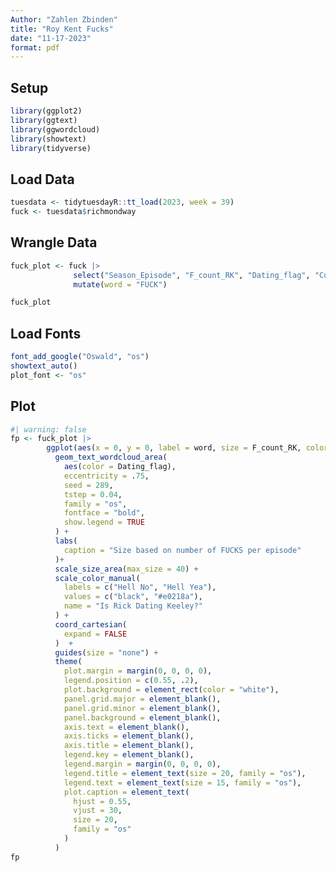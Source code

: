 ```yaml
---
Author: "Zahlen Zbinden"
title: "Roy Kent Fucks"
date: "11-17-2023"
format: pdf
---
```

## Setup

```r
library(ggplot2)
library(ggtext)
library(ggwordcloud)
library(showtext)
library(tidyverse)
```

## Load Data

```r
tuesdata <- tidytuesdayR::tt_load(2023, week = 39)
fuck <- tuesdata$richmondway
```

## Wrangle Data

```r
fuck_plot <- fuck |>
              select("Season_Episode", "F_count_RK", "Dating_flag", "Coaching_flag") |>
              mutate(word = "FUCK")

fuck_plot
```

## Load Fonts

```r
font_add_google("Oswald", "os")
showtext_auto()
plot_font <- "os"
```

## Plot

```r
#| warning: false
fp <- fuck_plot |>
        ggplot(aes(x = 0, y = 0, label = word, size = F_count_RK, color = Dating_flag)) +
          geom_text_wordcloud_area(
            aes(color = Dating_flag),
            eccentricity = .75,
            seed = 289,
            tstep = 0.04,
            family = "os",
            fontface = "bold",
            show.legend = TRUE
          ) +
          labs(
            caption = "Size based on number of FUCKS per episode"
          )+
          scale_size_area(max_size = 40) +
          scale_color_manual(
            labels = c("Hell No", "Hell Yea"), 
            values = c("black", "#e0218a"), 
            name = "Is Rick Dating Keeley?"
          ) +
          coord_cartesian(
            expand = FALSE
          )  +
          guides(size = "none") +
          theme(
            plot.margin = margin(0, 0, 0, 0),
            legend.position = c(0.55, .2),
            plot.background = element_rect(color = "white"),
            panel.grid.major = element_blank(),
            panel.grid.minor = element_blank(),
            panel.background = element_blank(),
            axis.text = element_blank(),
            axis.ticks = element_blank(),
            axis.title = element_blank(),
            legend.key = element_blank(),
            legend.margin = margin(0, 0, 0, 0),
            legend.title = element_text(size = 20, family = "os"),
            legend.text = element_text(size = 15, family = "os"),
            plot.caption = element_text(
              hjust = 0.55, 
              vjust = 30, 
              size = 20, 
              family = "os"
            )
          )
fp
```
